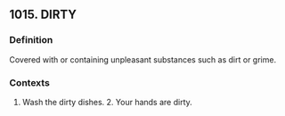 ## 1015. DIRTY
### Definition
Covered with or containing unpleasant substances such as dirt or grime.

### Contexts
1. Wash the dirty dishes. 2. Your hands are dirty.

